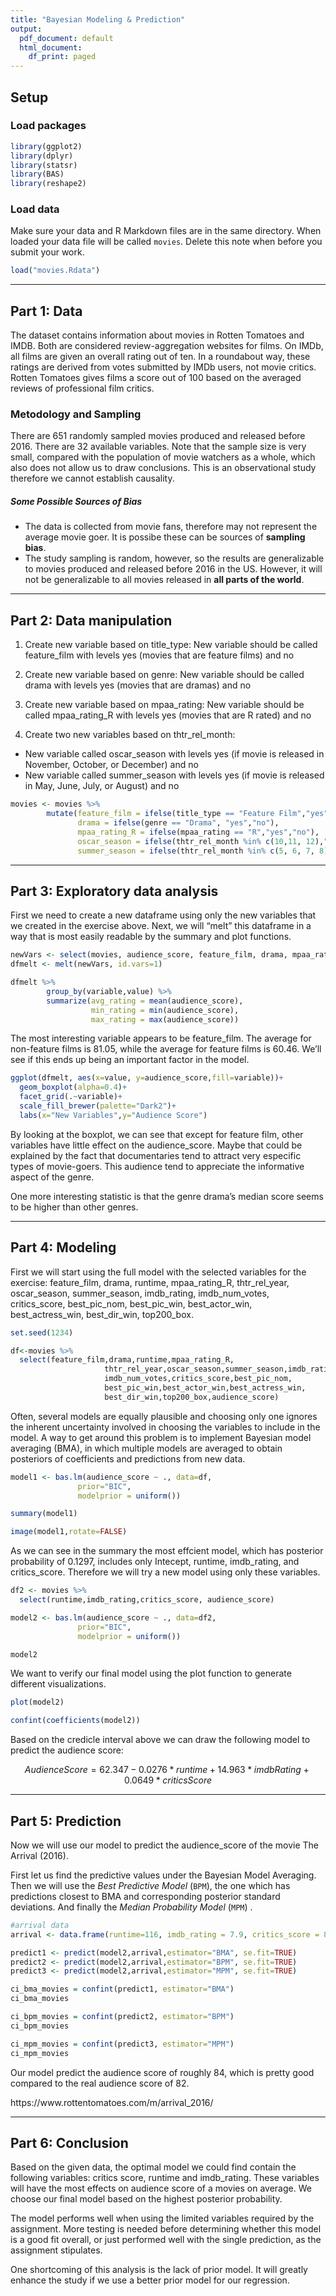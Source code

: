 ```yaml
---
title: "Bayesian Modeling & Prediction"
output:
  pdf_document: default
  html_document:
    df_print: paged
---
```


## Setup

### Load packages

```r
library(ggplot2)
library(dplyr)
library(statsr)
library(BAS)
library(reshape2)
```

### Load data

Make sure your data and R Markdown files are in the same directory. When loaded
your data file will be called `movies`. Delete this note when before you submit 
your work. 

```r
load("movies.Rdata")
```



* * *

## Part 1: Data

The dataset contains information about movies in Rotten Tomatoes and IMDB. Both are considered review-aggregation websites for films. 
On IMDb, all films are given an overall rating out of ten. In a roundabout way, these ratings are derived from votes submitted by IMDb users, not movie critics.
Rotten Tomatoes gives films a score out of 100 based on the averaged reviews of professional film critics.

### Metodology and Sampling
There are 651 randomly sampled movies produced and released before 2016. There are 32 available variables.  Note that the sample size is very small, compared with the population of movie watchers as a whole, which also does not allow us to draw conclusions. This is an observational study therefore we cannot establish causality.

##### Some Possible Sources of Bias
- The data is collected from movie fans, therefore may not represent the average movie goer. It is possibe these can be sources of **sampling bias**.
- The study sampling is random, however, so the results are generalizable to movies produced and released before 2016 in the US. However, it will not be generalizable to all movies released in **all parts of the world**.


* * *

## Part 2: Data manipulation

1) Create new variable based on title_type: New variable should be called feature_film with levels yes (movies that are feature films) and no

2) Create new variable based on genre: New variable should be called drama with levels yes (movies that are dramas) and no

3) Create new variable based on mpaa_rating: New variable should be called mpaa_rating_R with levels yes (movies that are R rated) and no

4) Create two new variables based on thtr_rel_month: 
  * New variable called oscar_season with levels yes (if movie is released in November, October, or December) and no 
  * New variable called summer_season with levels yes (if movie is released in May, June, July, or August) and no 


```r
movies <- movies %>%
        mutate(feature_film = ifelse(title_type == "Feature Film","yes","no"),
               drama = ifelse(genre == "Drama", "yes","no"),
               mpaa_rating_R = ifelse(mpaa_rating == "R","yes","no"),
               oscar_season = ifelse(thtr_rel_month %in% c(10,11, 12),"yes","no"),
               summer_season = ifelse(thtr_rel_month %in% c(5, 6, 7, 8),"yes","no"))
```


* * *

## Part 3: Exploratory data analysis

First we need to create a new dataframe using only the new variables that we created in the exercise above. Next, we will "melt" this dataframe in a way that is most easily readable by the summary and plot functions.

```r
newVars <- select(movies, audience_score, feature_film, drama, mpaa_rating_R, oscar_season, summer_season)
dfmelt <- melt(newVars, id.vars=1)

dfmelt %>%
        group_by(variable,value) %>%
        summarize(avg_rating = mean(audience_score), 
                  min_rating = min(audience_score), 
                  max_rating = max(audience_score))

```

The most interesting variable appears to be feature_film. The average for non-feature films is 81.05, while the average for feature films is 60.46. We’ll see if this ends up being an important factor in the model.


```r
ggplot(dfmelt, aes(x=value, y=audience_score,fill=variable))+
  geom_boxplot(alpha=0.4)+
  facet_grid(.~variable)+
  scale_fill_brewer(palette="Dark2")+
  labs(x="New Variables",y="Audience Score")
```

By looking at the boxplot, we can see that except for feature film, other variables have little effect on the audience_score. Maybe that could be explained by the fact that documentaries tend to attract very especific types of movie-goers. This audience tend to appreciate the informative aspect of the genre.

One more interesting statistic is that the genre drama’s median score seems to be higher than other genres.


* * *

## Part 4: Modeling

First we will start using the full model with the selected variables for the exercise: feature_film, drama, runtime, mpaa_rating_R, thtr_rel_year, oscar_season, summer_season, imdb_rating, imdb_num_votes, critics_score, best_pic_nom, best_pic_win, best_actor_win, best_actress_win, best_dir_win, top200_box.


```r
set.seed(1234)

df<-movies %>%
  select(feature_film,drama,runtime,mpaa_rating_R,
                     thtr_rel_year,oscar_season,summer_season,imdb_rating,
                     imdb_num_votes,critics_score,best_pic_nom,
                     best_pic_win,best_actor_win,best_actress_win,
                     best_dir_win,top200_box,audience_score)
```

Often, several models are equally plausible and choosing only one ignores the 
inherent uncertainty involved in choosing the variables to include in the model. A way to get around this problem is to implement Bayesian model averaging (BMA), in which multiple models are averaged to obtain posteriors of coefficients and 
predictions from new data.


```r
model1 <- bas.lm(audience_score ~ ., data=df,
               prior="BIC",
               modelprior = uniform())

summary(model1)

image(model1,rotate=FALSE)
```

As we can see in the summary the most effcient model, which has posterior probability of 0.1297, includes only Intecept, runtime, imdb_rating, and critics_score. Therefore we will try a new model using only these variables.

```r
df2 <- movies %>%
  select(runtime,imdb_rating,critics_score, audience_score)

model2 <- bas.lm(audience_score ~ ., data=df2,
               prior="BIC",
               modelprior = uniform())

model2
```

We want to verify our final model using the plot function to generate different visualizations. 


```r
plot(model2)
```


```r
confint(coefficients(model2))
```

Based on the credicle interval above we can draw the following model to predict the audience score:

$$Audience Score = 62.347 - 0.0276*runtime + 14.963*imdbRating + 0.0649*criticsScore$$



* * *

## Part 5: Prediction

Now we will use our model to predict the audience_score of the movie The Arrival (2016). 

First  let us find the predictive values under the Bayesian Model Averaging. Then we will use the *Best Predictive Model* (`BPM`), the one which has predictions closest to BMA and corresponding posterior standard deviations. And finally the *Median Probability Model* (`MPM`) .


```r
#arrival data
arrival <- data.frame(runtime=116, imdb_rating = 7.9, critics_score = 84)

predict1 <- predict(model2,arrival,estimator="BMA", se.fit=TRUE)
predict2 <- predict(model2,arrival,estimator="BPM", se.fit=TRUE)
predict3 <- predict(model2,arrival,estimator="MPM", se.fit=TRUE)

ci_bma_movies = confint(predict1, estimator="BMA")
ci_bma_movies

ci_bpm_movies = confint(predict2, estimator="BPM")
ci_bpm_movies

ci_mpm_movies = confint(predict3, estimator="MPM")
ci_mpm_movies

```

Our model predict the audience score of roughly 84, which is pretty good compared to the real audience score of 82.

https://www.rottentomatoes.com/m/arrival_2016/



* * *

## Part 6: Conclusion

Based on the given data, the optimal model we could find contain the following variables: critics score, runtime and imdb_rating. These variables will have the most effects on audience score of a movies on average. We choose our final model based on the highest posterior probability.

The model performs well when using the limited variables required by the assignment. More testing is needed before determining whether this model is a good fit overall, or just performed well with the single prediction, as the assignment stipulates.

One shortcoming of this analysis is the lack of prior model. It will greatly enhance the study if we use a better prior model for our regression. 
